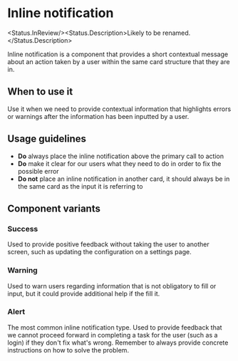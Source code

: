 
# Inline notification

<Status.InReview/><Status.Description>Likely to be renamed.</Status.Description>

Inline notification is a component that provides a short contextual message about an action taken by a user within the same card structure that they are in.

<Story id="forms-inlinenotification--base" />

<Props of={InlineNotification} />

## When to use it

Use it when we need to provide contextual information that highlights errors or warnings after the information has been inputted by a user.

## Usage guidelines

- **Do** always place the inline notification above the primary call to action
- **Do** make it clear for our users what they need to do in order to fix the possible error
- **Do not** place an inline notification in another card, it should always be in the same card as the input it is referring to

## Component variants

### Success

Used to provide positive feedback without taking the user to another screen, such as updating the configuration
on a settings page.

<Story id="forms-inlinenotification--success" />

### Warning

Used to warn users regarding information that is not obligatory to fill or input, but it
could provide additional help if the fill it.

<Story id="forms-inlinenotification--warning" />

### Alert

The most common inline notification type. Used to provide feedback that we cannot proceed forward in completing a task for the user (such as a login) if they don't fix what's wrong. Remember to always provide concrete instructions on how to solve the problem.

<Story id="forms-inlinenotification--alert" />
